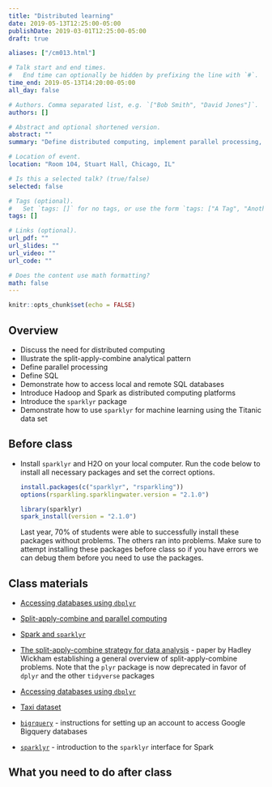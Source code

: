 ```yaml
---
title: "Distributed learning"
date: 2019-05-13T12:25:00-05:00
publishDate: 2019-03-01T12:25:00-05:00
draft: true

aliases: ["/cm013.html"]

# Talk start and end times.
#   End time can optionally be hidden by prefixing the line with `#`.
time_end: 2019-05-13T14:20:00-05:00
all_day: false

# Authors. Comma separated list, e.g. `["Bob Smith", "David Jones"]`.
authors: []

# Abstract and optional shortened version.
abstract: ""
summary: "Define distributed computing, implement parallel processing, query SQL databases, and practice machine learning with Spark."

# Location of event.
location: "Room 104, Stuart Hall, Chicago, IL"

# Is this a selected talk? (true/false)
selected: false

# Tags (optional).
#   Set `tags: []` for no tags, or use the form `tags: ["A Tag", "Another Tag"]` for one or more tags.
tags: []

# Links (optional).
url_pdf: ""
url_slides: ""
url_video: ""
url_code: ""

# Does the content use math formatting?
math: false
---
```


```r
knitr::opts_chunk$set(echo = FALSE)
```

## Overview

* Discuss the need for distributed computing
* Illustrate the split-apply-combine analytical pattern
* Define parallel processing
* Define SQL
* Demonstrate how to access local and remote SQL databases
* Introduce Hadoop and Spark as distributed computing platforms
* Introduce the `sparklyr` package
* Demonstrate how to use `sparklyr` for machine learning using the Titanic data set

## Before class

* Install `sparklyr` and H2O on your local computer. Run the code below to install all necessary packages and set the correct options.

    ```r
    install.packages(c("sparklyr", "rsparkling"))
    options(rsparkling.sparklingwater.version = "2.1.0")

    library(sparklyr)
    spark_install(version = "2.1.0")
    ```
    
    Last year, 70% of students were able to successfully install these packages without problems. The others ran into problems. Make sure to attempt installing these packages before class so if you have errors we can debug them before you need to use the packages.

## Class materials

* [Accessing databases using `dbplyr`](/notes/sql-databases/)
* [Split-apply-combine and parallel computing](/notes/split-apply-combine/)
* [Spark and `sparklyr`](/notes/sparklyr/)

* [The split-apply-combine strategy for data analysis](http://www.jstatsoft.org/v40/i01/paper) - paper by Hadley Wickham establishing a general overview of split-apply-combine problems. Note that the `plyr` package is now deprecated in favor of `dplyr` and the other `tidyverse` packages
* [Accessing databases using `dbplyr`](https://cran.r-project.org/web/packages/dbplyr/vignettes/dbplyr.html)
* [Taxi dataset](https://cloud.google.com/bigquery/public-data/nyc-tlc-trips)
* [`bigrquery`](https://github.com/rstats-db/bigrquery) - instructions for setting up an account to access Google Bigquery databases
* [`sparklyr`](http://spark.rstudio.com/) - introduction to the `sparklyr` interface for Spark

## What you need to do after class
